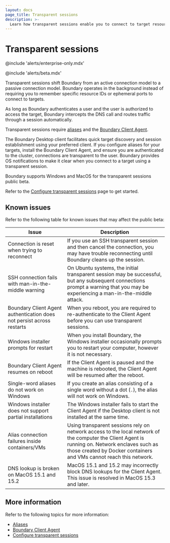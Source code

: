 ```yaml
---
layout: docs
page_title: Transparent sessions
description: >-
  Learn how transparent sessions enable you to connect to target resources without entering resource IDs or port numbers.
---
```


# Transparent sessions

@include 'alerts/enterprise-only.mdx'

@include 'alerts/beta.mdx'

Transparent sessions shift Boundary from an active connection model to a passive connection model. Boundary operates in the background instead of requiring you to remember specific resource IDs or ephemeral ports to connect to targets.

As long as Boundary authenticates a user and the user is authorized to access the target, Boundary intercepts the DNS call and routes traffic through a session automatically.

Transparent sessions require [aliases](/boundary/docs/concepts/aliases) and the [Boundary Client Agent](/boundary/docs/api-clients/client-agent).

The Boundary Desktop client facilitates quick target discovery and session establishment using your preferred client. If you configure aliases for your targets, install the Boundary Client Agent, and ensure you are authenticated to the cluster, connections are transparent to the user. Boundary provides OS notifications to make it clear when you connect to a target using a transparent session.

Boundary supports Windows and MacOS for the transparent sessions public beta.

Refer to the [Configure transparent sessions](/boundary/docs/configuration/target-aliases/transparent-sessions) page to get started.

## Known issues

Refer to the following table for known issues that may affect the public beta:

| Issue | Description |
| ----- | ----------- |
| Connection is reset when trying to reconnect | If you use an SSH transparent session and then cancel the connection, you may have trouble reconnecting until Boundary cleans up the session. |
| SSH connection fails with man-in-the-middle warning | On Ubuntu systems, the initial transparent session may be successful, but any subsequent connections prompt a warning that you may be experiencing a man-in-the-middle attack. |
| Boundary Client Agent authentication does not persist across restarts | When you reboot, you are required to re-authenticate to the Client Agent before you can use transparent sessions. |
| Windows installer prompts for restart | When you install Boundary, the Windows installer occasionally prompts you to restart your computer, however it is not necessary. |
| Boundary Client Agent resumes on reboot | If the Client Agent is paused and the machine is rebooted, the Client Agent will be resumed after the reboot. |
| Single-word aliases do not work on Windows | If you create an alias consisting of a single word without a dot (`.`), the alias will not work on Windows. |
| Windows installer does not support partial installations | The Windows installer fails to start the Client Agent if the Desktop client is not installed at the same time. |
| Alias connection failures inside containers/VMs | Using transparent sessions rely on network access to the local network of the computer the Client Agent is running on. Network enclaves such as those created by Docker containers and VMs cannot reach this network. |
| DNS lookup is broken on MacOS 15.1 and 15.2 | MacOS 15.1 and 15.2 may incorrectly block DNS lookups for the Client Agent. This issue is resolved in MacOS 15.3 and later. |

## More information

Refer to the following topics for more information:

- [Aliases](/boundary/docs/concepts/aliases)
- [Boundary Client Agent](/boundary/docs/api-clients/client-agent)
- [Configure transparent sessions](/boundary/docs/configuration/target-aliases/transparent-sessions)

